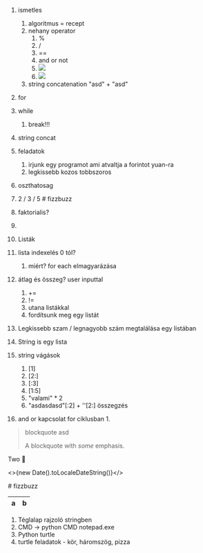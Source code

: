 <section>

1. ismetles
   1. algoritmus = recept
   2. nehany operator
      1. %
      2. /
      3. ==
      4. and or not
      5. <img src="/svg/or.svg" className="diagram" />
      6. <img src="/svg/and.svg" className="diagram" />
   3. string concatenation "asd" + "asd"
2. for
3. while
   1. break!!!
4. string concat
5. feladatok

   1. irjunk egy programot ami atvaltja a forintot yuan-ra
   2. legkissebb kozos tobbszoros

6. oszthatosag
7. 2 / 3 / 5 # fizzbuzz
8. faktorialis?
9.
1.  Listák
2.  lista indexelés 0 tól?
    1. miért? for each elmagyarázása
3.  átlag és összeg? user inputtal
    1. +=
    2. !=
    3. utana listákkal
    4. fordítsunk meg egy listát
4.  Legkissebb szam / legnagyobb szám megtalálása egy listában
5.  String is egy lista
6.  string vágások
    1. [1]
    2. [2:]
    3. [:3]
    4. [1:5]
    5. "valami" \* 2
    6. "asdasdasd"[:2] + ''[2:] összegzés
7.  and or kapcsolat for ciklusban
    1.

> blockquote
> asd
>
> A blockquote with _some_ emphasis.

Two 🍰

<>{new Date().toLocaleDateString()}</>

</section>

<section>
# fizzbuzz

| a   | b   |
| --- | --- |

</section>
<section>

1. Téglalap rajzoló stringben
2. CMD -> python CMD notepad.exe
3. Python turtle
4. turtle feladatok - kör, háromszög, pizza

</section>
